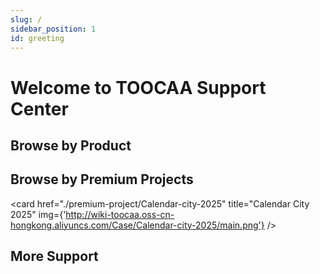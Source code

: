 ```yaml
---
slug: /
sidebar_position: 1
id: greeting
---
```


# Welcome to TOOCAA Support Center

## Browse by Product

<cardbox>
  <card
    href="./toocaa-l2/Meet-TOOCAA-L2"
    title="TOOCAA L2"
    img={'http://wiki-toocaa.oss-cn-hongkong.aliyuncs.com/Image6.png'}
  />

<card
  href="./toocaa-l2/TOOCAA-L2-Accessories/toocaa-l2-5-in-1-rotary-for-l2"
  title="5-in-1 Rotary"
  img="http://wiki-toocaa.oss-cn-hongkong.aliyuncs.com/%E5%AE%A3%E4%BC%A0%E5%9B%BE/51.png"
/>


<card
  href="./toocaa-l2/TOOCAA-L2-Accessories/Laser-Module"
  title="Laser Module"
  img="http://wiki-toocaa.oss-cn-hongkong.aliyuncs.com/%E5%AE%A3%E4%BC%A0%E5%9B%BE/lasermodule.png"
/>

<card
  href="./toocaa-l2/TOOCAA-L2-Accessories/smart-camera"
  title="Smart Camera"
  img="http://wiki-toocaa.oss-cn-hongkong.aliyuncs.com/%E5%AE%A3%E4%BC%A0%E5%9B%BE/sc.png"
/>

<card
  href="./toocaa-l2/TOOCAA-L2-Accessories/Smoke-Purifier"
  title="Smoke Purifier"
  img="http://wiki-toocaa.oss-cn-hongkong.aliyuncs.com/%E5%AE%A3%E4%BC%A0%E5%9B%BE/pp.png"
/>

</cardbox>

## Browse by Premium Projects

<cardbox>
  <card
    href="./premium-project/valentine-day-rose" 
    title="Valentine's Day Rose"
    img={'http://wiki-toocaa.oss-cn-hongkong.aliyuncs.com/Case/Valentine-Day-Rose/Main1.png'}
  />

  <card
    href="./premium-project/Calendar-city-2025" 
    title="Calendar City 2025"
    img={'http://wiki-toocaa.oss-cn-hongkong.aliyuncs.com/Case/Calendar-city-2025/main.png'}
  />

</cardbox>

## More Support

<cardbox>
  <card
    href="./toocaa-l2/faqs"
    title="FAQs"
    img={'http://wiki-toocaa.oss-cn-hongkong.aliyuncs.com/%E6%97%8B%E8%BD%AC%E9%85%8D%E4%BB%B6/QA.png'}
  />

</cardbox>
